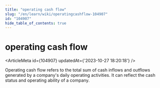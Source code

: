 ```yaml
---
title: "operating cash flow"
slug: "/en/learn/wiki/operatingcashflow-104907"
id: "104907"
hide_table_of_contents: true
---
```



# operating cash flow

<ArticleMeta id={104907} updatedAt={'2023-10-27 18:20:18'} />
<div className='border-solid border-b border-t-0 my-4 border-[var(--ifm-color-gray-300)]' />

Operating cash flow refers to the total sum of cash inflows and outflows generated by a company's daily operating activities. It can reflect the cash status and operating ability of a company.
